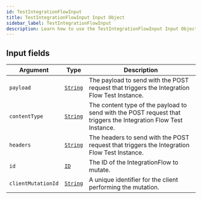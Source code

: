 ```yaml
---
id: TestIntegrationFlowInput
title: TestIntegrationFlowInput Input Object
sidebar_label: TestIntegrationFlowInput
description: Learn how to use the TestIntegrationFlowInput Input Object for Builder's API.
---
```


## Input fields

| Argument           | Type                                     | Description                                                                                                     |
| ------------------ | ---------------------------------------- | --------------------------------------------------------------------------------------------------------------- |
| `payload`          | [`String`](/composer/builder/api/schema/scalar/String.mdx) | The payload to send with the POST request that triggers the Integration Flow Test Instance.                     |
| `contentType`      | [`String`](/composer/builder/api/schema/scalar/String.mdx) | The content type of the payload to send with the POST request that triggers the Integration Flow Test Instance. |
| `headers`          | [`String`](/composer/builder/api/schema/scalar/String.mdx) | The headers to send with the POST request that triggers the Integration Flow Test Instance.                     |
| `id`               | [`ID`](/composer/builder/api/schema/scalar/ID.mdx)         | The ID of the IntegrationFlow to mutate.                                                                        |
| `clientMutationId` | [`String`](/composer/builder/api/schema/scalar/String.mdx) | A unique identifier for the client performing the mutation.                                                     |

